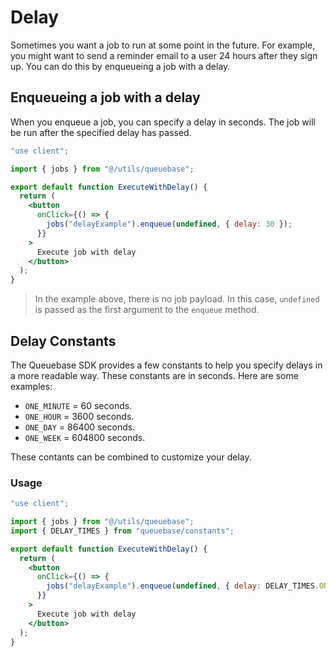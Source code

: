 # Delay

Sometimes you want a job to run at some point in the future. For example, you might want to send a reminder email to a user 24 hours after they sign up. You can do this by enqueueing a job with a delay.

## Enqueueing a job with a delay

When you enqueue a job, you can specify a delay in seconds. The job will be run after the specified delay has passed.

```jsx
"use client";

import { jobs } from "@/utils/queuebase";

export default function ExecuteWithDelay() {
  return (
    <button
      onClick={() => {
        jobs("delayExample").enqueue(undefined, { delay: 30 });
      }}
    >
      Execute job with delay
    </button>
  );
}
```

> In the example above, there is no job payload. In this case, `undefined` is passed as the first argument to the `enqueue` method.

## Delay Constants

The Queuebase SDK provides a few constants to help you specify delays in a more readable way. These constants are in seconds. Here are some examples:

- `ONE_MINUTE` = 60 seconds.
- `ONE_HOUR` = 3600 seconds.
- `ONE_DAY` = 86400 seconds.
- `ONE_WEEK` = 604800 seconds.

These contants can be combined to customize your delay.

### Usage

```jsx
"use client";

import { jobs } from "@/utils/queuebase";
import { DELAY_TIMES } from "queuebase/constants";

export default function ExecuteWithDelay() {
  return (
    <button
      onClick={() => {
        jobs("delayExample").enqueue(undefined, { delay: DELAY_TIMES.ONE_DAY });
      }}
    >
      Execute job with delay
    </button>
  );
}
```